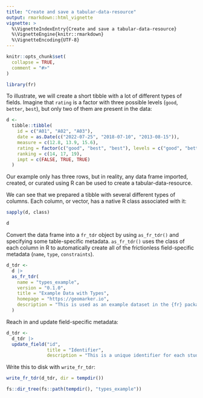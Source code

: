 ```yaml
---
title: "Create and save a tabular-data-resource"
output: rmarkdown::html_vignette
vignette: >
  %\VignetteIndexEntry{Create and save a tabular-data-resource}
  %\VignetteEngine{knitr::rmarkdown}
  %\VignetteEncoding{UTF-8}
---
```


```r
knitr::opts_chunk$set(
  collapse = TRUE,
  comment = "#>"
)
```

```r
library(fr)
```

To illustrate, we will create a short tibble with a lot of different types of fields. Imagine that `rating` is a factor with three possible levels (`good`, `better`, `best`), but only two of them are present in the data:

```r
d <-
  tibble::tibble(
    id = c("A01", "A02", "A03"),
    date = as.Date(c("2022-07-25", "2018-07-10", "2013-08-15")),
    measure = c(12.8, 13.9, 15.6),
    rating = factor(c("good", "best", "best"), levels = c("good", "better", "best")),
    ranking = c(14, 17, 19),
    impt = c(FALSE, TRUE, TRUE)
  )
```

Our example only has three rows, but in reality, any data frame imported, created, or curated using R can be used to create a tabular-data-resource.

We can see that we prepared a tibble with several different types of columns. Each column, or vector, has a native R class associated with it:

```r
sapply(d, class)

d
```

Convert the data frame into a `fr_tdr` object by using `as_fr_tdr()` and specifying some table-specific metadata. `as_fr_tdr()` uses the class of each column in R to automatically create all of the frictionless field-specific metadata (`name`, `type`, `constraints`).

```r
d_tdr <-
  d |>
  as_fr_tdr(
    name = "types_example",
    version = "0.1.0",
    title = "Example Data with Types",
    homepage = "https://geomarker.io",
    description = "This is used as an example dataset in the {fr} package vignette on `Creating a tabular-data-resource`."
  )
```

Reach in and update field-specific metadata:

```r
d_tdr <-
  d_tdr |>
  update_field("id",
               title = "Identifier",
               description = "This is a unique identifier for each study participant.")
```

Write this to disk with `write_fr_tdr`:

```r
write_fr_tdr(d_tdr, dir = tempdir())

fs::dir_tree(fs::path(tempdir(), "types_example"))
```
